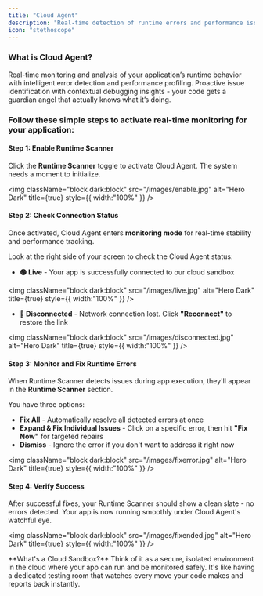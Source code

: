 ```yaml
---
title: "Cloud Agent"
description: "Real-time detection of runtime errors and performance issues as you code."
icon: "stethoscope"
---
```


### What is Cloud Agent?

Real-time monitoring and analysis of your application’s runtime behavior with intelligent error detection and performance profiling. Proactive issue identification with contextual debugging insights - your code gets a guardian angel that actually knows what it’s doing. 

### Follow these simple steps to activate real-time monitoring for your application:

#### **Step 1: Enable Runtime Scanner**

Click the **Runtime Scanner** toggle to activate Cloud Agent. The system needs a moment to initialize.

<img
  className="block dark:block"
  src="/images/enable.jpg"
  alt="Hero Dark"
  title={true}
  style={{ width:"100%" }}
/>

#### **Step 2: Check Connection Status**

Once activated, Cloud Agent enters **monitoring mode** for real-time stability and performance tracking.

Look at the right side of your screen to check the Cloud Agent status:

- **🟢 Live** - Your app is successfully connected to our cloud sandbox

<img
  className="block dark:block"
  src="/images/live.jpg"
  alt="Hero Dark"
  title={true}
  style={{ width:"100%" }}
/>

- **🔴 Disconnected** - Network connection lost. Click **"Reconnect"** to restore the link

<img
  className="block dark:block"
  src="/images/disconnected.jpg"
  alt="Hero Dark"
  title={true}
  style={{ width:"100%" }}
/>

#### **Step 3: Monitor and Fix Runtime Errors**

When Runtime Scanner detects issues during app execution, they'll appear in the **Runtime Scanner** section.

You have three options:

- **Fix All** - Automatically resolve all detected errors at once
- **Expand & Fix Individual Issues** - Click on a specific error, then hit **"Fix Now"** for targeted repairs
- **Dismiss** - Ignore the error if you don't want to address it right now

<img
  className="block dark:block"
  src="/images/fixerror.jpg"
  alt="Hero Dark"
  title={true}
  style={{ width:"100%" }}
/>

#### **Step 4: Verify Success**

After successful fixes, your Runtime Scanner should show a clean slate - no errors detected. Your app is now running smoothly under Cloud Agent's watchful eye.

<img
  className="block dark:block"
  src="/images/fixended.jpg"
  alt="Hero Dark"
  title={true}
  style={{ width:"100%" }}
/>

<Note>
  **What's a Cloud Sandbox?** Think of it as a secure, isolated environment in the cloud where your app can run and be monitored safely. It's like having a dedicated testing room that watches every move your code makes and reports back instantly.
</Note>
